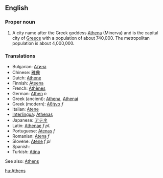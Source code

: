 ==English==
===Proper noun===
#A city name after the Greek goddess [[Athena]] (Minerva) and is the capital city of [[Greece]] with a population of about 740,000.  The metropolitan population is about 4,000,000.

===Translations===
*Bulgarian: [[Атина]]
*Chinese: [[雅典]]
*Dutch: [[Athene]]
*Finnish: [[Ateena]]
*French: [[Athènes]]
*German: [[Athen]] ''n''
*Greek (ancient): [[Athena]], [[Athenai]] 
*Greek (modern): [[Αθήνα]] ''f''
*Italian: [[Atene]]
*[[Interlingua]]: [[Athenas]]
*Japanese: [[アテネ]]
*Latin: [[Athenae]] ''f pl.''
*Portuguese: [[Atenas]] ''f''
*Romanian: [[Atena]] ''f''
*Slovene: [[Atene]] ''f pl''
*Spanish:
*Turkish: [[Atina]]

See also: [[w:Athens|Athens]]

[[hu:Athens]]